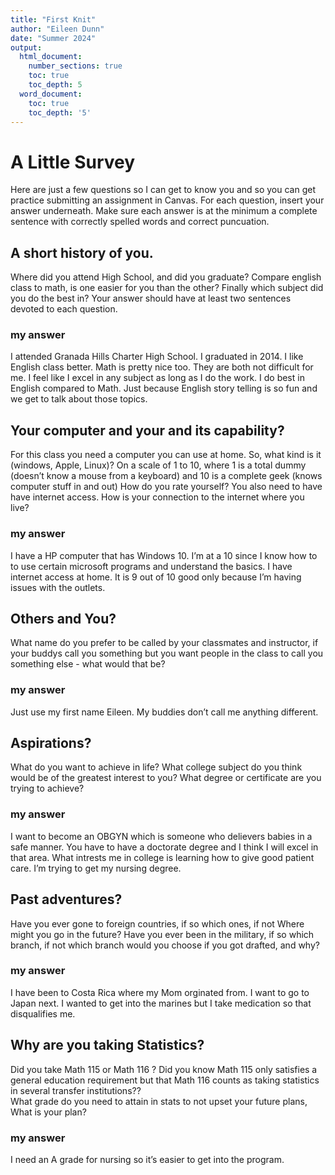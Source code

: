 ```yaml
---
title: "First Knit"
author: "Eileen Dunn"
date: "Summer 2024"
output:
  html_document:
    number_sections: true
    toc: true
    toc_depth: 5
  word_document:
    toc: true
    toc_depth: '5'
---
```


# A Little Survey

Here are just a few questions so I can get to know you and so you can get practice submitting an assignment in Canvas.  For each question, insert your answer underneath. Make sure each answer is at the minimum a complete sentence with correctly spelled words and correct puncuation. 

## A short history of you.  
Where did you attend High School, and did you graduate? Compare english class to math, is one easier for you than the other? Finally which subject did you do the best in? Your answer should have at least two sentences devoted to each question.  
  
### my answer     
I attended Granada Hills Charter High School. I graduated in 2014. I like English class better. Math is pretty nice too. They are both not difficult for me. I feel like I excel in any subject as long as I do the work. I do best in English compared to Math. Just because English story telling is so fun and we get to talk about those topics.

     


## Your computer and your and its capability?  
 For this class  you need a computer you can use at home.  So, what kind is it (windows, Apple, Linux)?  On a scale of 1 to 10, where 1 is a total dummy (doesn't know a mouse from a keyboard) and 10 is a complete geek (knows computer stuff in and out) How do you rate yourself?  You also need to have have internet access. How is your connection to the internet where you live?

### my answer   
I have a HP computer that has Windows 10. I'm at a 10 since I know how to to use certain microsoft programs and understand the basics. I have internet access at home. It is 9 out of 10 good only because I'm having issues with the outlets.  
   

## Others and You?   
What name do you prefer to be called by your classmates and instructor, if your buddys call you something but you want people in the class to call you something else - what would that be? 

### my answer     
Just use my first name Eileen. My buddies don't call me anything different.
 




## Aspirations?   
What do you want to achieve in life?  What college subject do you think would be of the greatest interest to you? What degree or certificate are you trying to achieve?

### my answer     
I want to become an OBGYN which is someone who delievers babies in a safe manner. You have to have a doctorate degree and I think I will excel in that area. What intrests me in college is learning how to give good patient care. I'm trying to get my nursing degree.
   
 




## Past adventures?  
Have you ever gone to foreign countries, if so which ones, if not Where might you go in the future?  Have you ever been in the military, if so which branch, if not which branch would you choose if you got drafted, and why?

### my answer     
I have been to Costa Rica where my Mom orginated from. I want to go to Japan next. I wanted to get into the marines but I take medication so that disqualifies me.
  




## Why are you taking Statistics?  
Did you take Math 115 or Math 116 ?  Did you know Math 115 only satisfies a general education requirement but that Math 116 counts as taking statistics in several transfer institutions??  
What grade do you need to attain in stats to not upset your future plans, What is your plan?  
 

### my answer     
I need an A grade for nursing so it's easier to get into the program.
   
 






  




